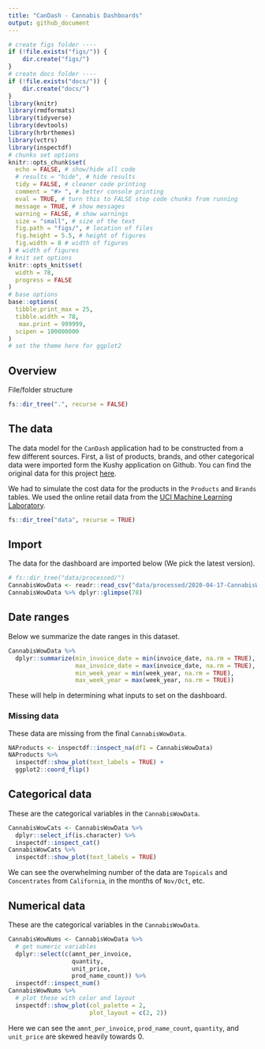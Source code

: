 ```yaml
---
title: "CanDash - Cannabis Dashboards"
output: github_document
---
```


```r
# create figs folder ----
if (!file.exists("figs/")) {
    dir.create("figs/")
}
# create docs folder ----
if (!file.exists("docs/")) {
    dir.create("docs/")
}
library(knitr)
library(rmdformats)
library(tidyverse)
library(devtools)
library(hrbrthemes)
library(vctrs)
library(inspectdf)
# chunks set options
knitr::opts_chunk$set(
  echo = FALSE, # show/hide all code
  # results = "hide", # hide results
  tidy = FALSE, # cleaner code printing
  comment = "#> ", # better console printing
  eval = TRUE, # turn this to FALSE stop code chunks from running
  message = TRUE, # show messages
  warning = FALSE, # show warnings
  size = "small", # size of the text
  fig.path = "figs/", # location of files
  fig.height = 5.5, # height of figures
  fig.width = 8 # width of figures
) # width of figures
# knit set options
knitr::opts_knit$set(
  width = 78,
  progress = FALSE
)
# base options
base::options(
  tibble.print_max = 25,
  tibble.width = 78,
   max.print = 999999,
  scipen = 100000000
)
# set the theme here for ggplot2
```

## Overview 

File/folder structure

```r
fs::dir_tree(".", recurse = FALSE)
```

## The data

The data model for the `CanDash` application had to be constructed from a few different sources. First, a list of products, brands, and other categorical data were imported form the Kushy application on Github. You can find the original data for this project [here](https://github.com/kushyapp/cannabis-dataset). 

We had to simulate the cost data for the products in the `Products` and `Brands` tables. We used the online retail data from the [UCI Machine Learning Laboratory](https://archive.ics.uci.edu/ml/datasets/online+retail).

```r
fs::dir_tree("data", recurse = TRUE)
```

## Import

The data for the dashboard are imported below (We pick the latest version).

```r
# fs::dir_tree("data/processed/")
CannabisWowData <- readr::read_csv("data/processed/2020-04-17-CannabisWowData.csv")
CannabisWowData %>% dplyr::glimpse(78)
```

## Date ranges 

Below we summarize the date ranges in this dataset.

```r
CannabisWowData %>% 
  dplyr::summarize(min_invoice_date = min(invoice_date, na.rm = TRUE),
                   max_invoice_date = max(invoice_date, na.rm = TRUE),
                   min_week_year = min(week_year, na.rm = TRUE),
                   max_week_year = max(week_year, na.rm = TRUE))
```

These will help in determining what inputs to set on the dashboard. 

### Missing data 

These data are missing from the final `CannabisWowData`.

```r
NAProducts <- inspectdf::inspect_na(df1 = CannabisWowData)
NAProducts %>% 
  inspectdf::show_plot(text_labels = TRUE) +
  ggplot2::coord_flip()
```

## Categorical data 

These are the categorical variables in the `CannabisWowData`. 

```r
CannabisWowCats <- CannabisWowData %>% 
  dplyr::select_if(is.character) %>% 
  inspectdf::inspect_cat()
CannabisWowCats %>% 
  inspectdf::show_plot(text_labels = TRUE) 
```

We can see the overwhelming number of the data are `Topicals` and `Concentrates` from `California`, in the months of `Nov/Oct`, etc.

## Numerical data 

These are the categorical variables in the `CannabisWowData`. 

```r
CannabisWowNums <- CannabisWowData %>%
  # get numeric variables 
  dplyr::select(c(amnt_per_invoice, 
                  quantity, 
                  unit_price, 
                  prod_name_count)) %>% 
  inspectdf::inspect_num()
CannabisWowNums %>% 
  # plot these with color and layout
  inspectdf::show_plot(col_palette = 2, 
                       plot_layout = c(2, 2)) 
```

Here we can see the `amnt_per_invoice`, `prod_name_count`, `quantity`, and `unit_price` are skewed heavily towards 0. 




